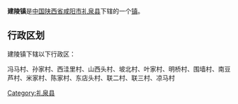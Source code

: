{{中国乡级行政区
|行政区全称 = 建陵镇
|景观照片文件名 = 
|景观照片描述 = 
|汉语拼音 =
|其他语言 = 
|其他语言名称 = 
|位置图文件名 = 
|位置图描述 = 
|自定义图片=
|上级行政区 = [[陕西省|陕西省]][[咸阳市|咸阳市]][[礼泉县|礼泉县]]
|行政区类别 = [[行政建制镇|镇]]
|行政区划代码 = 
|行政区划 = 
|村委会 = 
|居委会 = 
|建置时间 = 
|领导职位 = 
|领导名称 = 
|政府驻地 = 
|毗邻 = 
|地理坐标 = 
|总面积 = 
|总人口 = 
|户籍人口 = 
|户籍人口年份 = 
|常住人口 = 
|常住人口年份 = 
|人口密度 = 
|GDP = 
|邮政编码 = 
|电话区号 = 
|官方网站 = 
|网站名称 = 
}}
'''建陵镇'''是[[中华人民共和国|中国]][[陕西省|陕西省]][[咸阳市|咸阳市]][[礼泉县|礼泉县]]下辖的一个[[行政建制镇|镇]]。

== 行政区划 ==
建陵镇下辖以下行政区：

冯马村、孙家村、西洼里村、山西头村、坡北村、叶家村、明桥村、围墙村、南豆芦村、米家村、陈家村、东店头村、联二村、联三村、凉马村

{{陕西小作品}}
{{礼泉县行政区划}}

[[Category:礼泉县|Category:礼泉县]]